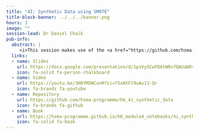 ```yaml
---
title: "4I: Synthetic Data using SMOTE"
title-block-banner: ../../../banner.png
hours: 3
image: ""
session-lead: Dr Daniel Chalk
pub-info:
  abstract: |
     <i>This session makes use of the <a href="https://github.com/hsma-programme/h6_4i_synthetic_data/tree/main/4i_synthetic_data/environment"><b>smote_hsma</b></a> environment</i>
  links:
  - name: Slides
    url: https://docs.google.com/presentation/d/1psVyGCwFDAtW0v7QAUaWXseUTV7W-xgRPDgS7rtjpJU/edit?usp=sharing
    icon: fa-solid fa-person-chalkboard
  - name: Video
    url: https://youtu.be/3H0YMXWCxnM?si=T5xKhF74uAv13-Qr
    icon: fa-brands fa-youtube
  - name: Repository
    url: https://github.com/hsma-programme/h6_4i_synthetic_data
    icon: fa-brands fa-github
  - name: Book
    url: https://hsma-programme.github.io/h6_module4_notebooks/4i_synthetic_data_SMOTE.html
    icon: fa-solid fa-book
---
```

